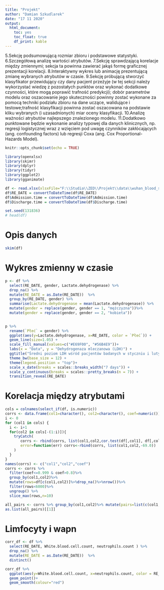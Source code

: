 ```yaml
---
title: "Projekt"
author: "Damian Szkudlarek"
date: "17 11 2020"
output: 
  html_document: 
    toc: yes
    toc_float: true
    df_print: kable
---
```

5.Sekcję podsumowującą rozmiar zbioru i podstawowe statystyki.
6.Szczegółową analizę wartości atrybutów.
7.Sekcję sprawdzającą korelacje między zmiennymi; sekcja ta powinna zawierać jakąś formę graficznej prezentacji korelacji.
8.Interaktywny wykres lub animację prezentującą zmianę wybranych atrybutów w czasie.
9.Sekcję próbującą stworzyć klasyfikator przewidujący czy dany pacjent przeżyje (w tej sekcji należy wykorzystać wiedzę z                   pozostałych punktów oraz wykonać dodatkowe czynności, które mogą poprawić trafność predykcji); dobór parametrów modelu oraz                 oszacowanie jego skuteczności powinny zostać wykonane za pomocą techniki podziału zbioru na dane uczące, walidujące i testowe;trafność     klasyfikacji powinna zostać oszacowana na podstawie kliku wybranych (i uzasadnionych) miar oceny klasyfikacji.
10.Analizę ważności atrybutów najlepszego znalezionego modelu.
11.Dodatkowo punktowane będzie wykonanie analizy typowej dla danych klinicznych, np. regresji logistycznej wraz z wzięciem pod uwagę czynników zakłócających (ang. confounding factors) lub regresji Coxa (ang. Cox Proportional-Hazards Model).
```r
knitr::opts_chunk$set(echo = TRUE)
```

```r
library(openxlsx)
library(skimr)
library(dplyr)
library(tidyr)
library(ggplot2)
library(gganimate)
```

```r
df <- read.xlsx(xlsxFile="F:\\Studia\\ZED\\Projekt\\data\\wuhan_blood_sample_data_Jan_Feb_2020.xlsx", fillMergedCells = TRUE, sheet = 1)
df$RE_DATE = convertToDateTime(df$RE_DATE)
df$Admission.time = convertToDateTime(df$Admission.time)
df$Discharge.time = convertToDateTime(df$Discharge.time)
```

```r
set.seed(131836)
# head(df)
```

# Opis danych
```r
skim(df)
```

# Wykres zmienny w czasie
```r
p <- df %>%
  select(RE_DATE, gender, Lactate.dehydrogenase) %>%
  drop_na() %>%
  mutate(RE_DATE = as.Date(RE_DATE))  %>%
  group_by(RE_DATE, gender) %>%
  summarise(Lactate.dehydrogenase = mean(Lactate.dehydrogenase)) %>%
  mutate(gender = replace(gender, gender == 1, "mężczyzna"))%>%
  mutate(gender = replace(gender, gender == 2, "kobieta"))

  
p %>%
  rename(`Płeć` = gender) %>%
  ggplot(aes(y=Lactate.dehydrogenase, x=RE_DATE, color = `Płeć`)) +
  geom_line(size=1.05) +
  scale_fill_manual(values=c("#E69F00", "#56B4E9"))+
  labs(x = "Data", y = "Dehydrogenaza mleczanowa (LDH)") +
  ggtitle("Średni poziom LDH wśród pacjentów badanych w styczniu i lutym") + 
  theme_bw(base_size = 12) +
  theme(legend.position = "top")+
  scale_x_date(breaks = scales::breaks_width("7 days")) +
  scale_y_continuous(breaks = scales::pretty_breaks(n = 7)) +
  transition_reveal(RE_DATE)

```

# Korelacja między atrybutami

```r
cols = colnames(select_if(df, is.numeric))
corrs <- data.frame(col1=character(), col2=character(), coef=numeric())
i <- 0
for (col1 in cols) {
  i <- i+1
  for(col2 in cols[-(1:i)]){
    tryCatch(
       corrs <- rbind(corrs, list(col1,col2,cor.test(df[,col1], df[,col2], method = 'pearson')$estimate)),
       error=function(err) corrs<-rbind(corrs, list(col1,col2,-69.0))
    )
  }
}
names(corrs) <- c("col1","col2","coef")
corrs <- corrs %>%
  filter(coef<=0.999 & coef>0.8)%>%
  group_by(col1,col2)%>%
  mutate(rows=df[c(col1,col2)]%>%drop_na()%>%nrow())%>%
  filter(rows<6000)%>%
  ungroup() %>%
  slice_max(rows,n=10)

```

```r
all_pairs <- corrs %>% group_by(col1,col2)%>% mutate(pairs=list(c(col1,col2)), .keep="used") %>% ungroup() %>% select(pairs)
as.list(all_pairs)[[1]]
```

# Limfocyty i wapn
```r
corr_df <- df %>%
  select(RE_DATE, White.blood.cell.count, neutrophils.count	) %>%
  drop_na() %>%
  mutate(RE_DATE = as.Date(RE_DATE))  %>%
  distinct()

corr_df %>%
  ggplot(aes(y=White.blood.cell.count, x=neutrophils.count, color = RE_DATE)) +
  geom_point()+
  geom_smooth(colour="red")


```


